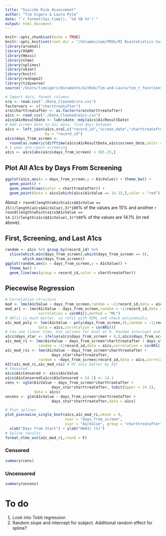 ```yaml
---
title: "Suicide Risk Assessment"
author: "Tim Vigers & Laura Pyle"
date: "`r format(Sys.time(), '%d %B %Y')`"
output: html_document
---
```


```r
knitr::opts_chunk$set(echo = TRUE)
knitr::opts_knit$set(root.dir = "/Volumes/som/PEDS/RI Biostatistics Core/Shared/Shared Projects/Laura/BDC/Projects/Shideh Majidi/Depression")
library(arsenal)
library(VGAM)
library(Hmisc)
library(nlme)
library(splines)
library(skimr)
library(knitr)
library(reshape2)
library(tidyverse)
source("/Users/timvigers/Documents/GitHub/Tim-and-Laura/tim_r_functions.R")
```

```r
# Import data, format columns
sra <- read.csv("./Data_Cleaned/sra.csv")
factorvars <- c("charttreatafter")
sra$charttreatafter <- as.factor(sra$charttreatafter)
a1cs <- read.csv("./Data_Cleaned/a1cs.csv")
a1cs$A1cResultDate <- lubridate::mdy(a1cs$A1cResultDate)
# Add screen date to A1c data, find days between
a1cs <- left_join(a1cs,sra[,c("record_id","screen_date","charttreatafter")],
                  by = "record_id")
a1cs$days_from_screen <- 
  round(as.numeric(difftime(a1cs$A1cResultDate,a1cs$screen_date,units = "days")))
# 1 year pre-/post-screening
a1cs <- a1cs[abs(a1cs$days_from_screen) < 365.25,]
```

## Plot All A1cs by Days From Screening

```r
ggplot(a1cs,aes(x = days_from_screen,y = A1cValue)) + theme_bw() +
  geom_point() +
  geom_smooth(aes(color = charttreatafter)) + 
  geom_point(data = a1cs[which(a1cs$A1cValue == 14.1),],color = "red")
```

About `r round(length(which(a1cs$A1cValue == 15))/length(a1cs$A1cValue),3)*100`% of the values are 15% and another `r round(length(which(a1cs$A1cValue == 14.1))/length(a1cs$A1cValue),3)*100`% of the values are 14.1% (in red above).

## First, Screening, and Last A1cs

```r
random <- a1cs %>% group_by(record_id) %>% 
  slice(which.min(days_from_screen),which(days_from_screen == 0), 
        which.max(days_from_screen))
ggplot(random,aes(x = days_from_screen,y = A1cValue)) + 
  theme_bw() +
  geom_line(aes(group = record_id,color = charttreatafter))
```

## Piecewise Regression

```r
# Correlation structure
mod <- lme(A1cValue ~ days_from_screen,random = ~1|record_id,data = a1cs,method = "ML")
mod_ar1 <- lme(A1cValue ~ days_from_screen,random = ~1|record_id,data = a1cs,
               correlation = corAR1(),method = "ML")
# AR(1) is much better, so refit with REML and check polynomials. 
a1c_mod_poly <- lme(A1cValue ~ poly(days_from_screen,4),random = ~1|record_id,
               data = a1cs,correlation = corAR1())
# Can use linear time. Use splines for knot at 0. Random intercept and slope for subject.
a1cs$days_star <- ifelse(a1cs$days_from_screen < 0,0,a1cs$days_from_screen)
a1c_mod_ri <- lme(A1cValue ~ days_from_screen*charttreatafter + days_star*charttreatafter,
               random = ~1|record_id,data = a1cs,correlation = corAR1())
a1c_mod_ris <- lme(A1cValue ~ days_from_screen*charttreatafter + 
                     days_star*charttreatafter,
               random = ~days_from_screen|record_id,data = a1cs,correlation = corAR1())
AIC(a1c_mod_ri,a1c_mod_ris) # RI only better by AIC
# Censored
a1cs$A1cCensored <- a1cs$A1cValue
a1cs$A1cCensored[a1cs$A1cCensored > 14.1] <- 14.1
cens <- vglm(A1cValue ~ days_from_screen*charttreatafter + 
                     days_star*charttreatafter, tobit(Upper = 14.1), 
             data = a1cs)
uncens <- glm(A1cValue ~ days_from_screen*charttreatafter + 
                     days_star*charttreatafter,data = a1cs)
```

```r
# Plot splines
plot_piecewise_single_knot(a1cs,a1c_mod_ri,xknot = 0,
                           xvar = "days_from_screen",
                           yvar = "A1cValue", group = "charttreatafter") + 
  xlab("Days from Start") + ylab("HbA1c (%)")
# Spline results
format_nlme_out(a1c_mod_ri,round = F)
```

### Censored

```r
summary(cens)
```

### Uncensored

```r
summary(uncens)
```

# To do

1. Look into Tobit regression
2. Random slope and intercept for subject. Additional random effect for spline?